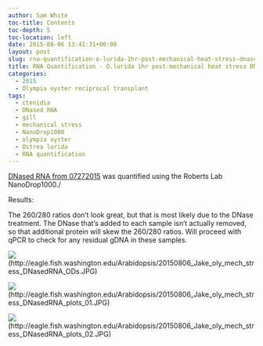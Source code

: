```yaml
---
author: Sam White
toc-title: Contents
toc-depth: 5
toc-location: left
date: 2015-08-06 13:41:31+00:00
layout: post
slug: rna-quantification-o-lurida-1hr-post-mechanical-heat-stress-dnased-rna
title: RNA Quantification - O.lurida 1hr post-mechanical heat stress DNased RNA
categories:
  - 2015
  - Olympia oyster reciprocal transplant
tags:
  - ctenidia
  - DNased RNA
  - gill
  - mechanical stress
  - NanoDrop1000
  - olympia oyster
  - Ostrea lurida
  - RNA quantification
---
```


[DNased RNA from 07272015](https://robertslab.github.io/sams-notebook/posts/2015/2015-07-27-dnase-treatment-o-lurida-ctenidia-1hr-post-mechanical-stress-rna/) was quantified using the Roberts Lab NanoDrop1000./



Results:

The 260/280 ratios don't look great, but that is most likely due to the DNase treatment. The DNase that's added to each sample isn't actually removed, so that additional protein will skew the 260/280 ratios. Will proceed with qPCR to check for any residual gDNA in these samples.



![](https://eagle.fish.washington.edu/Arabidopsis/20150806_Jake_oly_mech_stress_DNasedRNA_ODs.JPG)(http://eagle.fish.washington.edu/Arabidopsis/20150806_Jake_oly_mech_stress_DNasedRNA_ODs.JPG)

![](https://eagle.fish.washington.edu/Arabidopsis/20150806_Jake_oly_mech_stress_DNasedRNA_plots_01.JPG)(http://eagle.fish.washington.edu/Arabidopsis/20150806_Jake_oly_mech_stress_DNasedRNA_plots_01.JPG)

![](https://eagle.fish.washington.edu/Arabidopsis/20150806_Jake_oly_mech_stress_DNasedRNA_plots_02.JPG)(http://eagle.fish.washington.edu/Arabidopsis/20150806_Jake_oly_mech_stress_DNasedRNA_plots_02.JPG)
